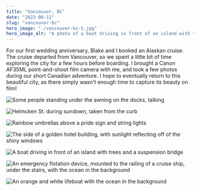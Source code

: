 ```yaml
---
title: "Vancouver, BC"
date: "2023-08-11"
slug: "vancouver-bc"
hero_image: "./vancouver-bc-5.jpg"
hero_image_alt: "A photo of a boat driving in front of an island with trees and a suspension bridge"
---
```


For our first wedding anniversary, Blake and I booked an Alaskan cruise. The cruise departed from
Vancouver, so we spent a little bit of time exploring the city for a few hours before boarding. I
brought a Canon AF35ML point-and-shoot film camera with me, and took a few photos during our short
Canadian adventure. I hope to eventually return to this beautiful city, as there simply wasn't
enough time to capture its beauty on film!

![Some people standing under the awning on the docks, talking](./vancouver-bc-1.jpg "Canon AF35ML - FujiFilm Color 200")

![Helmcken St. during sundown, taken from the curb](./vancouver-bc-2.jpg "Canon AF35ML - FujiFilm Color 200")

![Rainbow umbrellas above a pride sign and string lights](./vancouver-bc-3.jpg "Canon AF35ML - FujiFilm Color 200")

![The side of a golden hotel building, with sunlight reflecting off of the shiny windows](./vancouver-bc-4.jpg "Canon AF35ML - FujiFilm Color 200")

![A boat driving in front of an island with trees and a suspension bridge](./vancouver-bc-5.jpg "Canon AF35ML - FujiFilm Color 200")

![An emergency flotation device, mounted to the railing of a cruise ship, under the stairs, with the ocean in the background](./vancouver-bc-6.jpg "Canon AF35ML - FujiFilm Color 200")

![An orange and white lifeboat with the ocean in the background](./vancouver-bc-7.jpg "Canon AF35ML - FujiFilm Color 200")
